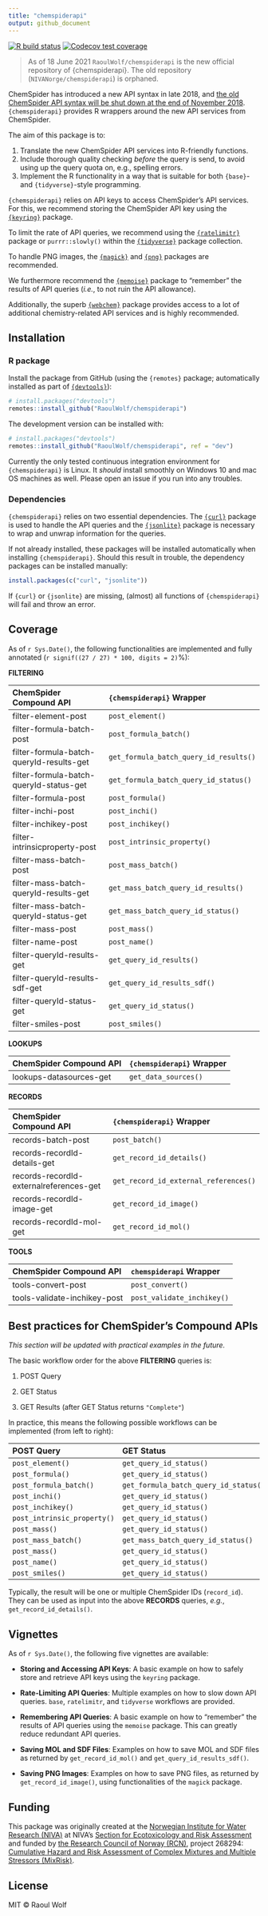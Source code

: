 ```yaml
---
title: "chemspiderapi"
output: github_document
---
```


<!-- README.md is generated from README.Rmd. Please edit that file -->

<!-- badges: start -->
[![R build status](https://github.com/RaoulWolf/chemspiderapi/workflows/R-CMD-check/badge.svg)](https://github.com/RaoulWolf/chemspiderapi/actions)
[![Codecov test coverage](https://codecov.io/gh/RaoulWolf/chemspiderapi/branch/master/graph/badge.svg)](https://codecov.io/gh/RaoulWolf/chemspiderapi?branch=master)
<!-- badges: end -->

> As of 18 June 2021 `RaoulWolf/chemspiderapi` is the new official repository of {chemspiderapi}. The old repository (`NIVANorge/chemspiderapi`) is orphaned.

ChemSpider has introduced a new API syntax in late 2018, and [the old ChemSpider API syntax will be shut down at the end of November 2018](http://link.rsc.org/rsps/m/xSq8Cm8ovjN8-Elm0eYB3Sey61zutqNIUUaMcyc14sQ). `{chemspiderapi}` provides R wrappers around the new API services from ChemSpider. 

The aim of this package is to:

1) Translate the new ChemSpider API services into R-friendly functions.
2) Include thorough quality checking *before* the query is send, to avoid using up the query quota on, e.g., spelling errors.
3) Implement the R functionality in a way that is suitable for both `{base}`- and `{tidyverse}`-style programming.

`{chemspiderapi}` relies on API keys to access ChemSpider's API services. For this, we recommend storing the ChemSpider API key using the [`{keyring}`](https://cran.r-project.org/package=keyring) package.

To limit the rate of API queries, we recommend using the  [`{ratelimitr}`](https://cran.r-project.org/package=ratelimitr) package or `purrr::slowly()` within the  [`{tidyverse}`](https://cran.r-project.org/package=tidyverse) package collection.

To handle PNG images, the [`{magick}`](https://cran.r-project.org/package=magick) and [`{png}`](https://cran.r-project.org/package=png) packages are recommended.

We furthermore recommend the [`{memoise}`](https://cran.r-project.org/package=memoise) package to "remember" the results of API queries (*i.e.*, to not ruin the API allowance).

Additionally, the superb [`{webchem}`](https://cran.r-project.org/web/packages/webchem/) package provides access to a lot of additional chemistry-related API services and is highly recommended.

## Installation

### R package

Install the package from GitHub (using the `{remotes}` package; automatically installed as part of  [`{devtools}`](https://cran.r-project.org/package=devtools)):

```r
# install.packages("devtools")
remotes::install_github("RaoulWolf/chemspiderapi")
```

The development version can be installed with:
```r
# install.packages("devtools")
remotes::install_github("RaoulWolf/chemspiderapi", ref = "dev")
```


Currently the only tested continuous integration environment for `{chemspiderapi}` is Linux. It *should* install smoothly on Windows 10 and mac OS machines as well. Please open an issue if you run into any troubles. 

### Dependencies

`{chemspiderapi}` relies on two essential dependencies. The [`{curl}`](https://cran.r-project.org/package=curl) package is used to handle the API queries and the [`{jsonlite}`](https://cran.r-project.org/package=jsonlite) package is necessary to wrap and unwrap information for the queries.

If not already installed, these packages will be installed automatically when installing `{chemspiderapi}`. Should this result in trouble, the dependency packages can be installed manually:

```r
install.packages(c("curl", "jsonlite"))
```

If `{curl}` or `{jsonlite}` are missing, (almost) all functions of `{chemspiderapi}` will fail and throw an error.


## Coverage

As of `r Sys.Date()`, the following functionalities are implemented and fully annotated (`r signif((27 / 27) * 100, digits = 2)`%):

**FILTERING**

| ChemSpider Compound API                  | `{chemspiderapi}` Wrapper              |
|:---------------------------------------- |:-------------------------------------- |
| filter-element-post                      | `post_element()`                       |
| filter-formula-batch-post                | `post_formula_batch()`                 |
| filter-formula-batch-queryId-results-get | `get_formula_batch_query_id_results()` |
| filter-formula-batch-queryId-status-get  | `get_formula_batch_query_id_status()`  |
| filter-formula-post                      | `post_formula()`                       |
| filter-inchi-post                        | `post_inchi()`                         |
| filter-inchikey-post                     | `post_inchikey()`                      |
| filter-intrinsicproperty-post            | `post_intrinsic_property()`            |
| filter-mass-batch-post                   | `post_mass_batch()`                    |
| filter-mass-batch-queryId-results-get    | `get_mass_batch_query_id_results()`    |
| filter-mass-batch-queryId-status-get     | `get_mass_batch_query_id_status()`     |
| filter-mass-post                         | `post_mass()`                          |
| filter-name-post                         | `post_name()`                          |
| filter-queryId-results-get               | `get_query_id_results()`               |
| filter-queryId-results-sdf-get           | `get_query_id_results_sdf()`           |
| filter-queryId-status-get                | `get_query_id_status()`                |
| filter-smiles-post                       | `post_smiles()`                        |

**LOOKUPS**

| ChemSpider Compound API | `{chemspiderapi}` Wrapper  |
|:----------------------- |:-------------------------- |
| lookups-datasources-get | `get_data_sources()`       |

**RECORDS**

| ChemSpider Compound API                 | `{chemspiderapi}` Wrapper             |
|:--------------------------------------- |:------------------------------------- |
| records-batch-post                      | `post_batch()`                        |
| records-recordId-details-get            | `get_record_id_details()`             |
| records-recordId-externalreferences-get | `get_record_id_external_references()` |
| records-recordId-image-get              | `get_record_id_image()`               |
| records-recordId-mol-get                | `get_record_id_mol()`                 |

**TOOLS**

| ChemSpider Compound API      | `chemspiderapi` Wrapper    |
|:---------------------------- |:-------------------------- |
| tools-convert-post           | `post_convert()`           |
| tools-validate-inchikey-post | `post_validate_inchikey()` |


## Best practices for ChemSpider's Compound APIs

_This section will be updated with practical examples in the future._

The basic workflow order for the above **FILTERING** queries is: 

1) POST Query

2) GET Status

3) GET Results (after GET Status returns `"Complete"`)

In practice, this means the following possible workflows can be implemented (from left to right):

| POST Query                  | GET Status                            | GET Results                            |
:---------------------------- |:------------------------------------- |:-------------------------------------- |
| `post_element()`            | `get_query_id_status()`               | `get_query_id_results()`               |
| `post_formula()`            | `get_query_id_status()`               | `get_query_id_results()`               |
| `post_formula_batch()`      | `get_formula_batch_query_id_status()` | `get_formula_batch_query_id_results()` |
| `post_inchi()`              | `get_query_id_status()`               | `get_query_id_results()`               |
| `post_inchikey()`           | `get_query_id_status()`               | `get_query_id_results()`               |
| `post_intrinsic_property()` | `get_query_id_status()`               | `get_query_id_results()`               |
| `post_mass()`               | `get_query_id_status()`               | `get_query_id_results()`               |
| `post_mass_batch()`         | `get_mass_batch_query_id_status()`    | `get_mass_batch_query_id_results()`    |
| `post_mass()`               | `get_query_id_status()`               | `get_query_id_results()`               |
| `post_name()`               | `get_query_id_status()`               | `get_query_id_results()`               |
| `post_smiles()`             | `get_query_id_status()`               | `get_query_id_results()`               |

Typically, the result will be one or multiple ChemSpider IDs (`record_id`). They can be used as input into the above **RECORDS** queries, *e.g.*, `get_record_id_details()`.

## Vignettes

As of `r Sys.Date()`, the following five vignettes are available:

* **Storing and Accessing API Keys**: A basic example on how to safely store and retrieve API keys using the `keyring` package.

* **Rate-Limiting API Queries**: Multiple examples on how to slow down API queries. `base`, `ratelimitr`, and `tidyverse` workflows are provided.

* **Remembering API Queries**: A basic example on how to "remember" the results of API queries using the `memoise` package. This can greatly reduce redundant API queries.

* **Saving MOL and SDF Files**: Examples on how to save MOL and SDF files as returned by `get_record_id_mol()` and `get_query_id_results_sdf()`.

* **Saving PNG Images**: Examples on how to save PNG files, as returned by `get_record_id_image()`, using functionalities of the `magick` package.

## Funding

This package was originally created at the [Norwegian Institute for Water Research (NIVA)](https://www.niva.no/en) at NIVA's [Section for Ecotoxicology and Risk Assessment](https://www.niva.no/en/research/ecotoxicology_and_risk_assessment) and funded by [the Research Council of Norway (RCN)](https://www.forskningsradet.no/en/), project 268294: [Cumulative Hazard and Risk Assessment of Complex Mixtures and Multiple Stressors (MixRisk)](https://www.forskningsradet.no/prosjektbanken/#/project/NFR/268294/Sprak=en).

## License

MIT &copy; Raoul Wolf
